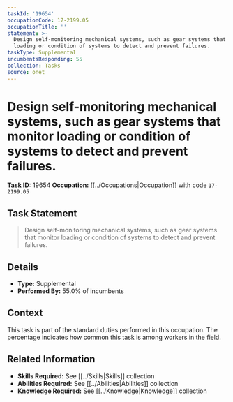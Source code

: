 ```yaml
---
taskId: '19654'
occupationCode: 17-2199.05
occupationTitle: ''
statement: >-
  Design self-monitoring mechanical systems, such as gear systems that monitor
  loading or condition of systems to detect and prevent failures.
taskType: Supplemental
incumbentsResponding: 55
collection: Tasks
source: onet
---
```

# Design self-monitoring mechanical systems, such as gear systems that monitor loading or condition of systems to detect and prevent failures.

**Task ID:** 19654
**Occupation:** [[../Occupations|Occupation]] with code `17-2199.05`

## Task Statement

> Design self-monitoring mechanical systems, such as gear systems that monitor loading or condition of systems to detect and prevent failures.

## Details

- **Type:** Supplemental
- **Performed By:** 55.0% of incumbents

## Context

This task is part of the standard duties performed in this occupation. The percentage indicates how common this task is among workers in the field.

## Related Information

- **Skills Required:** See [[../Skills|Skills]] collection
- **Abilities Required:** See [[../Abilities|Abilities]] collection
- **Knowledge Required:** See [[../Knowledge|Knowledge]] collection
